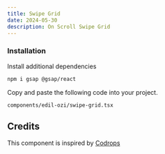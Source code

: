 ```yaml
---
title: Swipe Grid
date: 2024-05-30
description: On Scroll Swipe Grid
---
```


<ComponentPreview name="swipe-grid-demo" />

<Steps>

### Installation

Install additional dependencies

```bash
npm i gsap @gsap/react
```

Copy and paste the following code into your project.

```text
components/edil-ozi/swipe-grid.tsx
```

<ComponentSource name="swipe-grid" />

</Steps>

## Credits

This component is inspired by [Codrops](https://tympanus.net/codrops/)

